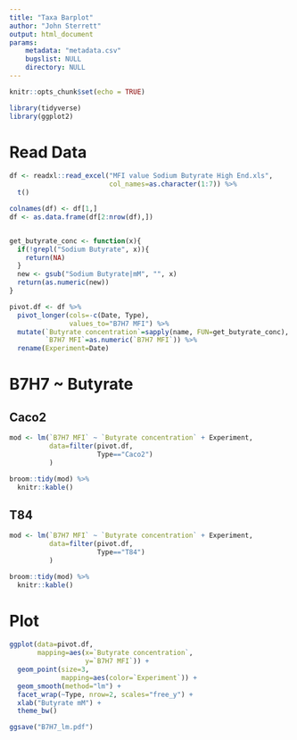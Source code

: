 ```yaml
---
title: "Taxa Barplot"
author: "John Sterrett"
output: html_document
params:
    metadata: "metadata.csv"
    bugslist: NULL
    directory: NULL
---
```


```r
knitr::opts_chunk$set(echo = TRUE)

library(tidyverse)
library(ggplot2)
```

# Read Data
```r
df <- readxl::read_excel("MFI value Sodium Butyrate High End.xls", 
                         col_names=as.character(1:7)) %>% 
  t()

colnames(df) <- df[1,]
df <- as.data.frame(df[2:nrow(df),])


get_butyrate_conc <- function(x){
  if(!grepl("Sodium Butyrate", x)){
    return(NA)
  }
  new <- gsub("Sodium Butyrate|mM", "", x)
  return(as.numeric(new))
}

pivot.df <- df %>%
  pivot_longer(cols=-c(Date, Type),
               values_to="B7H7 MFI") %>%
  mutate(`Butyrate concentration`=sapply(name, FUN=get_butyrate_conc),
         `B7H7 MFI`=as.numeric(`B7H7 MFI`)) %>%
  rename(Experiment=Date)
```

# B7H7 ~ Butyrate {.tabset}
## Caco2
```r
mod <- lm(`B7H7 MFI` ~ `Butyrate concentration` + Experiment, 
          data=filter(pivot.df,
                      Type=="Caco2")
          )

broom::tidy(mod) %>% 
  knitr::kable()

```

## T84
```r
mod <- lm(`B7H7 MFI` ~ `Butyrate concentration` + Experiment, 
          data=filter(pivot.df,
                      Type=="T84")
          )

broom::tidy(mod) %>% 
  knitr::kable()

```

# Plot
```r
ggplot(data=pivot.df,
       mapping=aes(x=`Butyrate concentration`,
                   y=`B7H7 MFI`)) +
  geom_point(size=3,
             mapping=aes(color=`Experiment`)) +
  geom_smooth(method="lm") +
  facet_wrap(~Type, nrow=2, scales="free_y") +
  xlab("Butyrate mM") +
  theme_bw()

ggsave("B7H7_lm.pdf")
```
